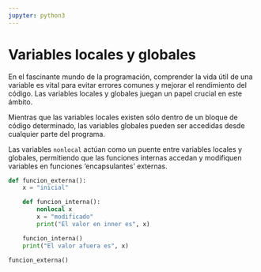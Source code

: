 ```yaml
---
jupyter: python3
---
```


# Variables locales y globales

En el fascinante mundo de la programación, comprender la vida útil de una variable es vital para evitar errores comunes y mejorar el rendimiento del código. Las variables locales y globales juegan un papel crucial en este ámbito. 

Mientras que las variables locales existen sólo dentro de un bloque de código determinado, las variables globales pueden ser accedidas desde cualquier parte del programa.

Las variables `nonlocal` actúan como un puente entre variables locales y globales, permitiendo que las funciones internas accedan y modifiquen variables en funciones 'encapsulantes' externas.

```python
def funcion_externa():
    x = "inicial"

    def funcion_interna():
        nonlocal x
        x = "modificado"
        print("El valor en inner es", x)

    funcion_interna()
    print("El valor afuera es", x)

funcion_externa()
```